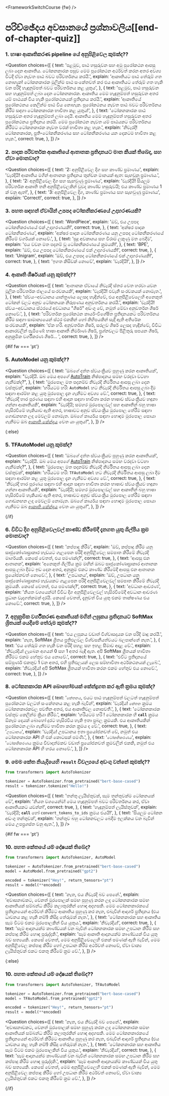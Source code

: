 <FrameworkSwitchCourse {fw} />

<!-- DISABLE-FRONTMATTER-SECTIONS -->

# පරිච්ඡේදය අවසානයේ ප්‍රශ්නාවලිය[[end-of-chapter-quiz]]

<CourseFloatingBanner chapter={2} classNames="absolute z-10 right-0 top-0" />

### 1. භාෂා ආකෘතිකරණ pipeline යේ අනුපිළිවෙල කුමක්ද??

<Question
  choices={[
    {
      text: 'පළමුව, පාඨ හසුරුවන සහ අමු පුරෝකථන ආපසු ලබා දෙන ආකෘතිය. ටෝකනකාරක පසුව මෙම පුරෝකථන අර්ථවත් කරන අතර අවශ්‍ය විටදී ඒවා නැවත පාඨ බවට පරිවර්තනය කරයි.',
      explain:
        'ආකෘතියට පාඨ තේරුම් ගත නොහැක! ටෝකනකාරක මුලින්ම පාඨ සංකේතවත් කර එය ආකෘතියට තේරුම් ගත හැකි වන පරිදි හැඳුනුම්පත් බවට පරිවර්තනය කළ යුතුය',
    },
    {
      text: 'පළමුව, පාඨ හසුරුවන සහ හැඳුනුම්පත් ලබා දෙන ටෝකනකාරක. ආකෘතිය මෙම හැඳුනුම්පත් හසුරුවන අතර යම් පාඨයක් විය හැකි පුරෝකථනයක් ප්‍රතිදානය කරයි.',
      explain:
        'ආකෘතියේ පුරෝකථනය කෙලින්ම පාඨ විය නොහැක. පුරෝකථනය නැවත පාඨ බවට පරිවර්තනය කිරීම සඳහා ටෝකනකාරක භාවිතා කළ යුතුය!',
    },
    {
      text: 'ටෝකනකාරක පාඨ හසුරුවන අතර හැඳුනුම්පත් ලබා දෙයි. ආකෘතිය මෙම හැඳුනුම්පත් හසුරුවන අතර පුරෝකථනය ප්‍රතිදානය කරයි. මෙම පුරෝකථන නැවත යම් පාඨයකට පරිවර්තනය කිරීමට ටෝකනකාරක නැවත වරක් භාවිතා කළ හැක.',
      explain:
        'නිවැරදි! ටෝකනකාරක, ප්‍රති-ටෝකනීකරණය සහ ටෝකනීකරණය යන දෙකටම භාවිතා කළ හැක.',
      correct: true,
    },
  ]}
/>

### 2. පාදක පරිවර්තක ආකෘතියේ ආතානක ප්‍රතිදානයට මාන කීයක් තිබේද, සහ ඒවා මොනවාද?

<Question
  choices={[
    {
      text: '2: අනුපිළිවෙල දිග සහ කාණ්ඩ ප්‍රමාණය',
      explain:
        'වැරදියි! ආකෘතිය මගින් ආතානක ප්‍රතිදානය තුන්වන මානයක් ඇත: සැඟවුනු ප්‍රමාණය.',
    },
    {
      text: '2: අනුපිළිවෙල දිග සහ සැඟවුණු ප්‍රමාණය',
      explain:
        'වැරදියි! සියලුම පරිවර්තක ආකෘති තනි අනුපිළිවෙලකින් වුවද කාණ්ඩ හසුරුවයි; එය කාණ්ඩ ප්‍රමාණය 1 ක් වනු ඇත!',
    },
    {
      text: '3: අනුපිළිවෙල දිග, කාණ්ඩ ප්‍රමාණය සහ සැඟවුණු ප්‍රමාණය',
      explain: 'Correct!',
      correct: true,
    },
  ]}
/>

### 3. පහත සඳහන් ඒවායින් උපපද ටෝකනීකරණයේ උදාහරණයකි?

<Question
  choices={[
    {
      text: 'WordPiece',
      explain: 'ඔව්, එය උපපද ටෝකනීකරණයේ එක් උදාහරණයකි!',
      correct: true,
    },
    {
      text: 'අක්ෂර පාදක ටෝකනීකරණය',
      explain: 'අක්ෂර පාදක ටෝකනීකරණය යනු උපපද ටෝකනීකරණයේ කිරීමේ වර්ගයක් නොවේ.',
    },
    {
      text: 'සුදු අවකාශය සහ විරාම ලකුණු මත බෙදීම',
      explain: 'එය වචන මත පදනම් වූ ටෝකනීකරණයේ ක්‍රමයකි!',
    },
    {
      text: 'BPE',
      explain: 'ඔව්, එය උපපද ටෝකනීකරණයේ එක් උදාහරණයකි!',
      correct: true,
    },
    {
      text: 'Unigram',
      explain: 'ඔව්, එය උපපද ටෝකනීකරණයේ එක් උදාහරණයකි!',
      correct: true,
    },
    {
      text: 'ඉහත කිසිවක් නොවේ',
      explain: 'වැරදියි!',
    },
  ]}
/>

### 4. ආකෘති ශීර්ෂයක් යනු කුමක්ද??

<Question
  choices={[
    {
      text: 'ආතානක ඒවායේ නිවැරදි ස්තර වෙත හරවා යවන මූලික පරිවර්තක ජාලයේ සංරචකයකි',
      explain: 'වැරදියි! එවැනි සංරචකයක් නොමැත.',
    },
    {
      text: 'ස්වයං-අවධානය යාන්ත්‍රණය ලෙසද හැඳින්වේ, එය අනුපිළිවෙලෙහි අනෙකුත් ටෝකන් වලට අනුව ටෝකනයක නිරූපණය අනුවර්තනය කරයි.',
      explain:
        'වැරදියි! ස්වයං-අවධානය ස්ථරයේ අවධානය "ශීර්ෂ" අඩංගු වේ, නමුත් මේවා අනුවර්තන ශීර්ෂ නොවේ.',
    },
    {
      text: 'පරිවර්තක පුරෝකථන කාර්ය-විශේෂිත ප්‍රතිදානයකට පරිවර්තනය කිරීම සඳහා සාමාන්‍යයෙන් ස්ථර එකකින් හෝ කිහිපයකින් සෑදී ඇති අතිරේක සංරචකයකි',
      explain:
        'ඒක හරි. අනුවර්තන ශීර්ෂ, සරලව ශීර්ෂ ලෙසද හැඳින්වේ, විවිධ ආකාරවලින් පැමිණේ: භාෂා ආකෘති නිර්මාණ ශීර්ෂ, ප්‍රශ්නවලට පිළිතුරු සපයන ශීර්ෂ, අනුක්‍රමික වර්ගීකරණ ශීර්ෂ... ',
      correct: true,
    },
  ]}
/>

{#if fw === 'pt'}

### 5. AutoModel යනු කුමක්ද??

<Question
  choices={[
    {
      text: 'ඔබගේ දත්ත ස්වයංක්‍රීයව පුහුණු කරන ආකෘතියක්',
      explain:
        "වැරදියි. ඔබ මෙය අපගේ <a href='https://huggingface.co/autotrain'>AutoTrain</a> නිෂ්පාදනය සමඟ වරදවා වටහා ගැනීමක්ද?",
    },
    {
      text: 'මුරපොල මත පදනම්ව නිවැරදි නිර්මිතය ආපසු ලබා දෙන වස්තුවක්',
      explain:
        'හරියටම හරි: <code>AutoModel</code> හට නිවැරදි නිර්මිතය ආපසු ලබා දීම සඳහා ආරම්භ කළ යුතු මුරපොල දැන ගැනීමට අවශ්‍ය වේ.',
      correct: true,
    },
    {
      text: 'නිවැරදි භාර පූරණය සඳහා එහි ආදාන සඳහා භාවිතා කරන භාෂාව ස්වයංක්‍රීයව හඳුනා ගන්නා ආකෘතියකි',
      explain:
        "වැරදියි; සමහර මුරපොලවල් සහ ආකෘතීන් බහු භාෂා හැසිරවීමේ හැකියාව ඇති අතර, භාෂාවට අනුව ස්වයංක්‍රීය මුරපොල තේරීම සඳහා ගොඩනඟන ලද මෙවලම් නොමැත. ඔබගේ කාර්යය සඳහා හොඳම මුරපොල සොයා ගැනීමට ඔබ <a href='https://huggingface.co/models'>ආකෘති කේන්ද්‍රය</a> වෙත යා යුතුය!",
    },
  ]}
/>

{:else}

### 5. TFAutoModel යනු කුමක්ද?

<Question
  choices={[
    {
      text: 'ඔබගේ දත්ත ස්වයංක්‍රීයව පුහුණු කරන ආකෘතියක්',
      explain:
        "වැරදියි. ඔබ මෙය අපගේ <a href='https://huggingface.co/autotrain'>AutoTrain</a> නිෂ්පාදනය සමඟ වරදවා වටහා ගැනීමක්ද?",
    },
    {
      text: 'මුරපොල මත පදනම්ව නිවැරදි නිර්මිතය ආපසු ලබා දෙන වස්තුවක්',
      explain:
        'හරියටම හරි: <code>TFAutoModel</code> හට නිවැරදි නිර්මිතය ආපසු ලබා දීම සඳහා ආරම්භ කළ යුතු මුරපොල දැන ගැනීමට අවශ්‍ය වේ.',
      correct: true,
    },
    {
      text: 'නිවැරදි භාර පූරණය සඳහා එහි ආදාන සඳහා භාවිතා කරන භාෂාව ස්වයංක්‍රීයව හඳුනා ගන්නා ආකෘතියකි',
      explain:
        "වැරදියි; සමහර මුරපොලවල් සහ ආකෘතීන් බහු භාෂා හැසිරවීමේ හැකියාව ඇති අතර, භාෂාවට අනුව ස්වයංක්‍රීය මුරපොල තේරීම සඳහා ගොඩනඟන ලද මෙවලම් නොමැත. ඔබගේ කාර්යය සඳහා හොඳම මුරපොල සොයා ගැනීමට ඔබ <a href='https://huggingface.co/models'>ආකෘති කේන්ද්‍රය</a> වෙත යා යුතුය!",
    },
  ]}
/>

{/if}

### 6. විවිධ දිග අනුපිළිවෙලවල් කාණ්ඩ කිරීමේදී දැනගත යුතු ශිල්පීය ක්‍රම මොනවාද?

<Question
  choices={[
    {
      text: 'කප්පාදු කිරීම',
      explain:
        'ඔව්, කප්පාදු කිරීම යනු සෘජුකෝණාස්‍රාකාර හැඩයට ගැලපෙන පරිදි අනුපිළිවෙල සමපාත කිරීමේ නිවැරදි මාර්ගයකි. කෙසේ වෙතත්, එය පමණක්ද?',
      correct: true,
    },
    {
      text: 'ආපසු එන ආතානක',
      explain:
        'අනෙකුත් ශිල්පීය ක්‍රම මඟින් ඔබට සෘජුකෝණාස්‍රාකාර ආතානක ආපසු ලබා දීමට ඉඩ දෙන අතර, අනුක්‍රම එකට කාණ්ඩ කිරීමේදී ආපසු එන ආතානක ප්‍රයෝජනවත් නොවේ.',
    },
    {
      text: 'උපධානය',
      explain:
        'ඔව්, උපධාන යනු සෘජුකෝණාස්‍රාකාර හැඩයකට ගැළපෙන පරිදි අනුපිළිවෙලවල් සමපාත කිරීමේ නිවැරදි ක්‍රමයකි. කෙසේ වෙතත්, එය පමණක්ද?',
      correct: true,
    },
    {
      text: 'අවධාන ආවරණ',
      explain:
        'නියත වශයෙන්ම! විවිධ දිග අනුපිළිවෙලවල් හැසිරවීමේදී අවධාන ආවරණ ප්‍රධාන වැදගත්කමක් දරයි. කෙසේ වෙතත්, දැනුවත් විය යුතු එකම තාක්ෂණය එය නොවේ.',
      correct: true,
    },
  ]}
/>

### 7. අනුක්‍රමික වර්ගීකරණ ආකෘතියක් මගින් ලඝුකය ප්‍රතිදානයට SoftMax ශ්‍රිතයක් යෙදීමේ තේරුම කුමක්ද??

<Question
  choices={[
    {
      text: 'එය ලඝුකය වඩාත් විශ්වාසදායක වන පරිදි මෘදු කරයි.',
      explain: 'නැත, SoftMax ශ්‍රිතය ප්‍රතිඵලවල විශ්වසනීයත්වයට බලපාන්නේ නැත.',
    },
    {
      text: 'එය තේරුම් ගත හැකි වන පරිදි පහළ සහ ඉහළ සීමාව අදාළ වේ.',
      explain:
        'නිවැරදිය! ලැබෙන අගයන් 0 සහ 1 අතර බැඳී ඇත. අපි SoftMax ශ්‍රිතයක් භාවිතා කිරීමට එකම හේතුව එය නොවේ.',
      correct: true,
    },
    {
      text: 'එවිට ප්‍රතිදානයේ සම්පූර්ණ එකතුව 1 වන අතර, එහි ප්‍රතිඵලයක් ලෙස සම්භාවිතා අර්ථකථනයක් ලැබේ.',
      explain: 'නිවැරදිය! අපි SoftMax ශ්‍රිතයක් භාවිතා කරන එකම හේතුව එය නොවේ.',
      correct: true,
    },
  ]}
/>

### 8. ටෝකනකාරක API බොහෝමයක් කේන්ද්‍රගත කර ඇති ක්‍රමය කුමක්ද?

<Question
  choices={[
    {
      text: '<code>කේතනය</code>, එයට පාඨ හැඳුනුම්පත් වලටත් හැඳුනුම්පත් පුරෝකථන වලටත් සංකේතනය කළ හැකි බැවින්',
      explain:
        'වැරදිය! <code>කේතන</code> ක්‍රමය ටෝකනකාරකවල පවතින අතර, එය ආකෘතිවල නොපවතී.',
    },
    {
      text: 'ටෝකනකාරක වස්තුව කෙලින්ම ක්‍රියා කිරීම.',
      explain:
        'හරියටම හරි ! ටෝකනකාරක හි <code>__call__</code> ක්‍රමය ඕනෑම දෙයක් බොහෝ දුරට හැසිරවිය හැකි ඉතා ප්‍රබල ක්‍රමයකි. එය ආකෘතියකින් පුරෝකථන ලබා ගැනීමට භාවිතා කරන ක්‍රමය ද වේ.',
      correct: true,
    },
    {
      text: '<code>උපධානය</code>',
      explain:
        'වැරදිය! උපධානය ඉතා ප්‍රයෝජනවත් වේ, නමුත් එය ටෝකනකාරක API හි එක් කොටසක් පමණි.',
    },
    {
      text: '<code>ටෝකනිකරණය</code>',
      explain:
        '<code>ටෝකනිකරණය</code> ක්‍රමය විවාදාත්මකව වඩාත් ප්‍රයෝජනවත් ක්‍රමවලින් එකකි, නමුත් එය ටෝකනකාරක API හි හරය නොවේ.',
    },
  ]}
/>

### 9. මෙම කේත නියැදියෙහි `result` විචල්‍යයේ අඩංගු වන්නේ කුමක්ද??

```py
from transformers import AutoTokenizer

tokenizer = AutoTokenizer.from_pretrained("bert-base-cased")
result = tokenizer.tokenize("Hello!")
```

<Question
  choices={[
    {
      text: 'තන්තු ලැයිස්තුවක්, සෑම තන්තුවක්ම ටෝකනයක් වේ',
      explain:
        'නියත වශයෙන්ම! මෙය හැඳුනුම්පත් බවට පරිවර්තනය කර, ඒවා ආකෘතියකට යවන්න!',
      correct: true,
    },
    {
      text: 'හැඳුනුම්පත් ලැයිස්තුවක්',
      explain:
        'වැරදියි; <code>__call__</code> හෝ <code>convert_tokens_to_ids</code> ක්‍රමය එයයි!',
    },
    {
      text: 'සියලුම ටෝකන අඩංගු තන්තුවක්',
      explain:
        'තන්තුව බහු ටෝකනවලට බෙදීම ඉලක්කය වන බැවින් මෙය උපප්‍රශස්ත වනු ඇත.',
    },
  ]}
/>

{#if fw === 'pt'}

### 10. පහත කේතයේ යම් දෝෂයක් තිබේද?

```py
from transformers import AutoTokenizer, AutoModel

tokenizer = AutoTokenizer.from_pretrained("bert-base-cased")
model = AutoModel.from_pretrained("gpt2")

encoded = tokenizer("Hey!", return_tensors="pt")
result = model(**encoded)
```

<Question
  choices={[
    {
      text: 'නැත, එය නිවැරදි බව පෙනේ.',
      explain:
        'අවාසනාවකට, වෙනත් මුරපොලක් සමඟ පුහුණු කරන ලද ටෝකනකාරක සමඟ ආකෘතියක් සම්බන්ධ කිරීම කලාතුරකින් හොඳ අදහසකි. මෙම ටෝකනකාරකයේ ප්‍රතිදානයෙන් අර්ථවත් කිරීමට ආකෘතිය පුහුණු කර නැත, එබැවින් ආදර්ශ ප්‍රතිදානය (එය ධාවනය කළ හැකි නම්!) කිසිදු තේරුමක් නැත.',
    },
    {
      text: 'ටෝකනකාරක සහ ආකෘතිය සෑම විටම එකම මුරපොලකින් විය යුතුය.',
      explain: 'නිවැරදිය!',
      correct: true,
    },
    {
      text: 'සෑම ආදානයක්ම කාණ්ඩයක් වන බැවින් ටෝකනකාරක සමඟ උපධාන කිරීම සහ කප්පාදු කිරීම හොඳ පුරුද්දකි.',
      explain:
        'සෑම ආකෘති ආදානයක්ම කාණ්ඩයක් විය යුතු බව සත්‍යයකි. කෙසේ වෙතත්, මෙම අනුපිළිවෙලෙහි එකක් පමණක් ඇති බැවින්, මෙම අනුපිළිවෙල කප්පාදු කිරීම හෝ උපධාන කිරීම අර්ථවත් නොවේ, ඒවා වාක්‍ය ලැයිස්තුවක් එකට එකතු කිරීමේ ක්‍රම වේ.',
    },
  ]}
/>

{:else}

### 10. පහත කේතයේ යම් දෝෂයක් තිබේද??

```py
from transformers import AutoTokenizer, TFAutoModel

tokenizer = AutoTokenizer.from_pretrained("bert-base-cased")
model = TFAutoModel.from_pretrained("gpt2")

encoded = tokenizer("Hey!", return_tensors="pt")
result = model(**encoded)
```

<Question
  choices={[
    {
      text: 'නැත, එය නිවැරදි බව පෙනේ.',
      explain:
        'අවාසනාවකට, වෙනත් මුරපොලක් සමඟ පුහුණු කරන ලද ටෝකනකාරක සමඟ ආකෘතියක් සම්බන්ධ කිරීම කලාතුරකින් හොඳ අදහසකි. මෙම ටෝකනකාරකයේ ප්‍රතිදානයෙන් අර්ථවත් කිරීමට ආකෘතිය පුහුණු කර නැත, එබැවින් ආදර්ශ ප්‍රතිදානය (එය ධාවනය කළ හැකි නම්!) කිසිදු තේරුමක් නැත.',
    },
    {
      text: 'ටෝකනකාරක සහ ආකෘතිය සෑම විටම එකම මුරපොලකින් විය යුතුය.',
      explain: 'නිවැරදිය!',
      correct: true,
    },
    {
      text: 'සෑම ආදානයක්ම කාණ්ඩයක් වන බැවින් ටෝකනකාරක සමඟ උපධාන කිරීම සහ කප්පාදු කිරීම හොඳ පුරුද්දකි.',
      explain:
        'සෑම ආකෘති ආදානයක්ම කාණ්ඩයක් විය යුතු බව සත්‍යයකි. කෙසේ වෙතත්, මෙම අනුපිළිවෙලෙහි එකක් පමණක් ඇති බැවින්, මෙම අනුපිළිවෙල කප්පාදු කිරීම හෝ උපධාන කිරීම අර්ථවත් නොවේ, ඒවා වාක්‍ය ලැයිස්තුවක් එකට එකතු කිරීමේ ක්‍රම වේ.',
    },
  ]}
/>

{/if}
